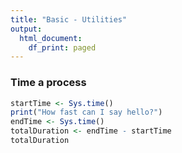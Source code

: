 ```yaml
---
title: "Basic - Utilities"
output:
  html_document:
    df_print: paged
---
```


### Time a process
```r
startTime <- Sys.time()
print("How fast can I say hello?")
endTime <- Sys.time()
totalDuration <- endTime - startTime
totalDuration
```

<span style="
  display: inline-block;
  height: 100px;
  width: 100%;
"></span>






